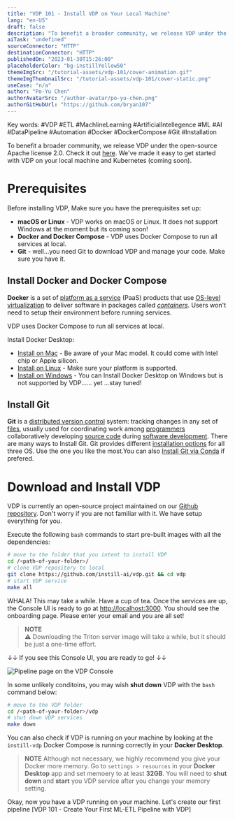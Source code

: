 ```yaml
---
title: "VDP 101 - Install VDP on Your Local Machine"
lang: "en-US"
draft: false
description: "To benefit a broader community, we release VDP under the open-source Apache license 2.0. We've made it easy to get started with VDP on your local machine and Kubernetes (coming soon). "
aiTask: "undefined"
sourceConnector: "HTTP"
destinationConnector: "HTTP"
publishedOn: "2023-01-30T15:26:00"
placeholderColor: "bg-instillYellow50"
themeImgSrc: "/tutorial-assets/vdp-101/cover-animation.gif"
themeImgThumbnailSrc: "/tutorial-assets/vdp-101/cover-static.png"
useCase: "n/a"
author: "Po-Yu Chen"
authorAvatarSrc: "/author-avatar/po-yu-chen.png"
authorGitHubUrl: "https://github.com/bryan107"
---
```


Key words: #VDP #ETL #MachlineLearning #ArtificialIntellegence #ML #AI #DataPipeline #Automation #Docker #DockerCompose #Git #Installation  

To benefit a broader community, we release VDP under the open-source Apache license 2.0. Check it out [here](https://github.com/instill-ai/vdp/blob/main/LICENSE). We've made it easy to get started with VDP on your local machine and Kubernetes (coming soon). 

# Prerequisites

Before installing VDP, Make sure you have the prerequisites set up: 
- **macOS or Linux** - VDP works on macOS or Linux. It does not support Windows at the moment but its coming soon!
- **Docker and Docker Compose** - VDP uses Docker Compose to run all services at local.
- **Git** - well...you need Git to download VDP and manage your code. Make sure you have it. 

## Install Docker and Docker Compose

**Docker** is a set of [platform as a service](https://en.wikipedia.org/wiki/Platform_as_a_service "Platform as a service") (PaaS) products that use [OS-level virtualization](https://en.wikipedia.org/wiki/OS-level_virtualization "OS-level virtualization") to deliver software in packages called _[containers](https://en.wikipedia.org/wiki/Container_(virtualization) "Container (virtualization)")_. Users won't need to setup their environment before running services.

VDP uses Docker Compose to run all services at local. 

Install Docker Desktop:
- [Install on Mac](https://docs.docker.com/desktop/install/mac-install/) - Be aware of your Mac model. It could come with Intel chip or Apple silicon.
- [Install on Linux](https://docs.docker.com/desktop/install/linux-install/) - Make sure your platform is supported.
- [Install on Windows](https://docs.docker.com/desktop/install/windows-install/) - You can Install Docker Desktop on Windows but is not supported by VDP...... yet ...stay tuned!

## Install Git

**Git** is a [distributed version control](https://en.wikipedia.org/wiki/Distributed_version_control "Distributed version control") system: tracking changes in any set of [files](https://en.wikipedia.org/wiki/Computer_file "Computer file"), usually used for coordinating work among [programmers](https://en.wikipedia.org/wiki/Programmer "Programmer") collaboratively developing [source code](https://en.wikipedia.org/wiki/Source_code "Source code") during [software development](https://en.wikipedia.org/wiki/Software_development "Software development").
There are many ways to Install Git. Git provides different [installation options](https://git-scm.com/downloads) for all three OS. Use the one you like the most.You can also [Install Git via Conda](https://www.anaconda.com/products/distribution) if prefered. 


# Download and Install VDP

VDP is currently an open-source project maintained on our [Github repository](https://github.com/instill-ai/vdp). Don't worry if you are not familiar with it. We have setup everything for you.

Execute the following `bash` commands to start pre-built images with all the dependencies:

```bash
# move to the folder that you intent to install VDP
cd /<path-of-your-folder>/
# clone VDP repository to local
git clone https://github.com/instill-ai/vdp.git && cd vdp
# start VDP service 
make all
```

WHALA! This may take a while. Have a cup of tea. Once the services are up, the Console UI is ready to go at [http://localhost:3000](http://localhost:3000/). You should see the onboarding page. Please enter your email and you are all set!

> **NOTE**  
> ⚠︎ Downloading the Triton server image will take a while, but it should be just a one-time effort.

↓↓ If you see this Console UI, you are ready to go! ↓↓

<img
  src="/tutorial-assets/vdp-101-introduction/onboarding.png"
  alt="Pipeline page on the VDP Console"
/>

In some unlikely conditoins, you may wish **shut down** VDP with the `bash` command below:

```bash
# move to the VDP folder
cd /<path-of-your-folder>/vdp
# shut down VDP services 
make down
```

You can also check if VDP is running on your machine by looking at the `instill-vdp` Docker Compose is running correctly in your **Docker Desktop**.

> **NOTE**
> Although not necessary, we highly recommend you give your Docker more memory. Go to `settings > resources` in your **Docker Desktop** app and set memoery to at least **32GB**. You will need to **shut down** and **start** you VDP service after you change your memory setting.

Okay, now you have a VDP running on your machine. Let's create our first pipeline [VDP 101 - Create Your First ML-ETL Pipeline with VDP]